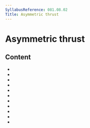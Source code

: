 ```yaml
---
SyllabusReference: 081.08.02
Title: Asymmetric thrust
---
```


# Asymmetric thrust

## Content

- <Link href="081.08.02.01" />
- <Link href="081.08.02.02" />
- <Link href="081.08.02.03" />
- <Link href="081.08.02.04" />
- <Link href="081.08.02.05" />
- <Link href="081.08.02.06" />
- <Link href="081.08.02.07" />
- <Link href="081.08.02.08" />
- <Link href="081.08.02.09" />
- <Link href="081.08.02.10" />
- <Link href="081.08.02.11" />
